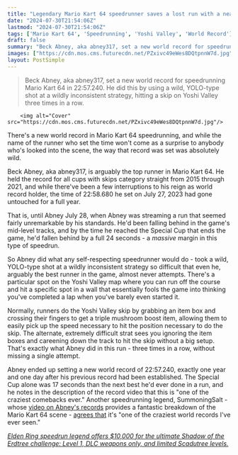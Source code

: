 ```yaml
---
title: "Legendary Mario Kart 64 speedrunner saves a lost run with a nearly impossible YOLO strat and breaks his own year-old world record"
date: "2024-07-30T21:54:06Z"
lastmod: "2024-07-30T21:54:06Z"
tags: ['Mario Kart 64', 'Speedrunning', 'Yoshi Valley', 'World Record']
draft: false
summary: "Beck Abney, aka abney317, set a new world record for speedrunning Mario Kart 64 in 22:57.240. He did this by using a wild, YOLO-type shot at a wildly inconsistent strategy, hitting a skip on Yoshi Valley three times in a row."
images: ["https://cdn.mos.cms.futurecdn.net/PZxivc49eWes8DQtpnnW7d.jpg"]
layout: PostSimple
---
```

> Beck Abney, aka abney317, set a new world record for speedrunning Mario Kart 64 in 22:57.240. He did this by using a wild, YOLO-type shot at a wildly inconsistent strategy, hitting a skip on Yoshi Valley three times in a row.


        <img alt="Cover" src="https://cdn.mos.cms.futurecdn.net/PZxivc49eWes8DQtpnnW7d.jpg"/>
        
There's a new world record in Mario Kart 64 speedrunning, and while the name of the runner who set the time won't come as a surprise to anybody who's looked into the scene, the way that record was set was absolutely wild.

Beck Abney, aka abney317, is arguably the top runner in Mario Kart 64. He held the record for all cups with skips category straight from 2015 through 2021, and while there've been a few interruptions to his reign as world record holder, the time of 22:58.680 he set on July 27, 2023 had gone untouched for a full year.

That is, until Abney July 28, when Abney was streaming a run that seemed fairly unremarkable by his standards. He'd been falling behind in the game's mid-level tracks, and by the time he reached the Special Cup that ends the game, he'd fallen behind by a full 24 seconds - a *massive* margin in this type of speedrun.

So Abney did what any self-respecting speedrunner would do - took a wild, YOLO-type shot at a wildly inconsistent strategy so difficult that even he, arguably the best runner in the game, almost never attempts. There's a particular spot on the Yoshi Valley map where you can run off the course and hit a specific spot in a wall that essentially fools the game into thinking you've completed a lap when you've barely even started it.

Normally, runners do the Yoshi Valley skip by grabbing an item box and crossing their fingers to get a triple mushroom boost item, allowing them to easily pick up the speed necessary to hit the position necessary to do the skip. The alternate, extremely difficult strat sees you ignoring the item boxes and careening down the track to hit the skip without a big setup. That's exactly what Abney did in this run - three times in a row, without missing a single attempt.

Abney ended up setting a new world record of 22:57.240, exactly one year and one day after his previous record had been established. The Special Cup alone was 17 seconds than the next best he'd ever done in a run, and he notes in the description of the record video that this is "one of the craziest comebacks ever." Another speedrunning legend, SummoningSalt - whose [video on Abney's records](https://www.youtube.com/watch?v=iqlUbLasZ-M) provides a fantastic breakdown of the Mario Kart 64 scene - [agrees that](https://x.com/summoningsalt/status/1817727445254246730) it's "one of the craziest world records I've ever seen."

[<em>Elden Ring speedrun legend offers $10,000 for the ultimate Shadow of the Erdtree challenge: Level 1, DLC weapons only, and limited Scadutree levels.</em>](https://www.gamesradar.com/games/action-rpg/elden-ring-speedrun-legend-offers-dollar10000-for-the-ultimate-shadow-of-the-erdtree-challenge-level-1-dlc-weapons-only-and-limited-scadutree-levels/)
        